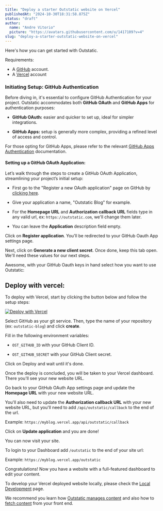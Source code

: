 ```yaml
---
title: "Deploy a starter Outstatic website on Vercel"
publishedAt: "2024-10-30T18:31:58.875Z"
status: "draft"
author:
  name: "Andre Vitorio"
  picture: "https://avatars.githubusercontent.com/u/1417109?v=4"
slug: "deploy-a-starter-outstatic-website-on-vercel"
---
```


Here's how you can get started with Outstatic.

Requirements:

- A [GitHub](https://github.com) account.
- A [Vercel](https://vercel.com) account

### **Initiating Setup: GitHub Authentication**

Before diving in, it's essential to configure GitHub Authentication for your project. Outstatic accommodates both **GitHub OAuth** and **GitHub Apps** for authentication purposes:

- **GitHub OAuth:** easier and quicker to set up, ideal for simpler integrations.

- **GitHub Apps:** setup is generally more complex, providing a refined level of access and control.

For those opting for GitHub Apps, please refer to the relevant [GitHub Apps Authentication](/github-apps-authentication) documentation.

#### Setting up a GitHub OAuth Application:

Let’s walk through the steps to create a GitHub OAuth Application, streamlining your project’s initial setup:

- First go to the "Register a new OAuth application" page on GitHub by [clicking here](https://github.com/settings/applications/new).

- Give your application a name, "Outstatic Blog" for example.

- For the **Homepage URL** and **Authorization callback URL** fields type in any valid url, ex: `https://outstatic.com`, we'll change them later.

- You can leave the **Application** description field empty.

Click on **Register application**. You'll be redirected to your GitHub Oauth App settings page.

Next, click on **Generate a new client secret**. Once done, keep this tab open. We'll need these values for our next steps.

Awesome, with your GitHub Oauth keys in hand select how you want to use Outstatic:

## Deploy with vercel:

To deploy with Vercel, start by clicking the button below and follow the setup steps:

[![Deploy with Vercel](https://vercel.com/button)](https://vercel.com/new/clone?repository-url=https://github.com/avitorio/outstatic/tree/main/examples/basic-blog&env=OST_GITHUB_ID,OST_GITHUB_SECRET&project-name=outstatic-blog&repo-name=outstatic-basic-blog&demo-title=Outstatic%20Basic%20Blog%20Demo&demo-description=A%20statically%20generated%20blog%20example%20using%20Outstatic&demo-url=https://outstatic-dev-blog.vercel.app/&demo-image=https://outstatic.com/images/outstatic-demo.png&envDescription=API%20Keys%20needed%20for%20installation&envLink=https://outstatic.com/docs/environment-variables)

Select GitHub as your git service. Then, type the name of your repository (ex: `outstatic-blog`) and click **create**.

Fill in the following environment variables:

- `OST_GITHUB_ID` with your GitHub Client ID.

- `OST_GITHUB_SECRET` with your GitHub Client secret.

Click on Deploy and wait until it's done.

Once the deploy is concluded, you will be taken to your Vercel dashboard. There you'll see your new website URL.

Go back to your GitHub OAuth App settings page and update the **Homepage URL** with your new website URL.

You'll also need to update the **Authorization callback URL** with your new website URL, but you'll need to add `/api/outstatic/callback` to the end of the url.

Example: `https://myblog.vercel.app/api/outstatic/callback`

Click on **Update application** and you are done!

You can now visit your site.

To login to your Dashboard add `/outstatic` to the end of your site url:

Example: `https://myblog.vercel.app/outstatic`

Congratulations! Now you have a website with a full-featured dashboard to edit your content.

To develop your Vercel deployed website locally, please check the [Local Development](/local-development) page.

We recommend you learn how [Outstatic manages content](/introduction) and also how to [fetch content](/fetching-data) from your front end.